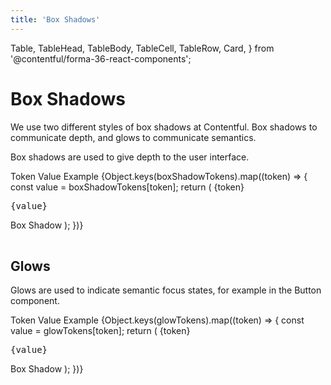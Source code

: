 ```yaml
---
title: 'Box Shadows'
---
```



  Table,
  TableHead,
  TableBody,
  TableCell,
  TableRow,
  Card,
} from '@contentful/forma-36-react-components';

# Box Shadows

We use two different styles of box shadows at Contentful. Box shadows to
communicate depth, and glows to communicate semantics.

Box shadows are used to give depth to the user interface.

<Table className="f36-margin-bottom--l">
  <TableHead>
    <TableRow>
      <TableCell>Token</TableCell>
      <TableCell>Value</TableCell>
      <TableCell>Example</TableCell>
    </TableRow>
  </TableHead>
  <TableBody>
    {Object.keys(boxShadowTokens).map((token) => {
      const value = boxShadowTokens[token];
      return (
        <TableRow key={token}>
          <TableCell>{token}</TableCell>
          <TableCell>
            <pre>{value}</pre>
          </TableCell>
          <TableCell>
            <Card>Box Shadow</Card>
          </TableCell>
        </TableRow>
      );
    })}
  </TableBody>
</Table>

## Glows

Glows are used to indicate semantic focus states, for example in the
Button component.

<Table>
  <TableHead>
    <TableRow>
      <TableCell>Token</TableCell>
      <TableCell>Value</TableCell>
      <TableCell>Example</TableCell>
    </TableRow>
  </TableHead>
  <TableBody>
    {Object.keys(glowTokens).map((token) => {
      const value = glowTokens[token];
      return (
        <TableRow key={token}>
          <TableCell>{token}</TableCell>
          <TableCell>
            <pre>{value}</pre>
          </TableCell>
          <TableCell>
            <Card style={{ boxShadow: value }}>Box Shadow</Card>
          </TableCell>
        </TableRow>
      );
    })}
  </TableBody>
</Table>
